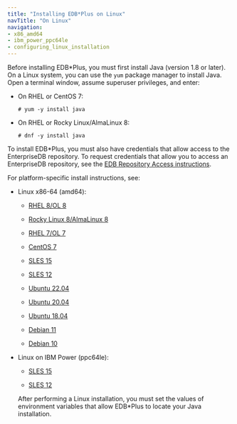 ```yaml
---
title: "Installing EDB*Plus on Linux"
navTitle: "On Linux"
navigation:
- x86_amd64
- ibm_power_ppc64le
- configuring_linux_installation
---
```


Before installing EDB\*Plus, you must first install Java (version 1.8 or later). On a Linux system, you can use the `yum` package manager to install Java. Open a terminal window, assume superuser privileges, and enter:

-   On RHEL or CentOS 7:

    ```text
    # yum -y install java
    ```

-   On RHEL or Rocky Linux/AlmaLinux 8:

    ```text
    # dnf -y install java
    ```

To install EDB\*Plus, you must also have credentials that allow access to the EnterpriseDB repository. To request credentials that allow you to access an EnterpriseDB repository, see the [EDB Repository Access instructions](https://www.enterprisedb.com/repository-access-request).

For platform-specific install instructions, see:

- Linux x86-64 (amd64):
  - [RHEL 8/OL 8](x86_amd64/01_edbplus_rhel8_x86)

  - [Rocky Linux 8/AlmaLinux 8](x86_amd64/02_edbplus_other_linux8_x86)
  - [RHEL 7/OL 7](x86_amd64/03__rhel7_x86)
  - [CentOS 7](x86_amd64/04_edbplus_centos7_x86)
  - [SLES 15](x86_amd64/05_edbplus_sles15_x86)
  - [SLES 12](x86_amd64/06_edbplus_sles12_x86)
  - [Ubuntu 22.04](x86_amd64/06b_edbplus_ubuntu22_x86)
  - [Ubuntu 20.04](x86_amd64/07_edbplus_ubuntu20_x86)
  - [Ubuntu 18.04](x86_amd64/07a_edbplus_ubuntu18_x86)
  - [Debian 11](x86_amd64/07b_edbplus_deb11_x86)
  - [Debian 10](x86_amd64/08_edbplus_deb10_x86)

- Linux on IBM Power (ppc64le):
  - [SLES 15](ibm_power_ppc64le/11_edbplus_sles15_ppcle)
  
  - [SLES 12](ibm_power_ppc64le/12_edbplus_sles12_ppcle)

  After performing a Linux installation, you must set the values of environment variables that allow EDB\*Plus to locate your Java installation.
